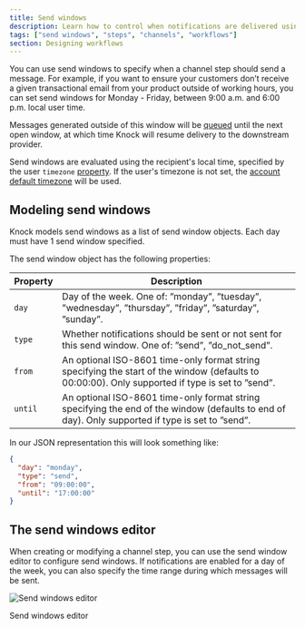 ```yaml
---
title: Send windows
description: Learn how to control when notifications are delivered using send windows.
tags: ["send windows", "steps", "channels", "workflows"]
section: Designing workflows
---
```


You can use send windows to specify when a channel step should send a message. For example, if you want to ensure your customers don’t receive a given transactional email from your product outside of working hours, you can set send windows for Monday - Friday, between 9:00 a.m. and 6:00 p.m. local user time.

Messages generated outside of this window will be [queued](https://docs.knock.app/send-notifications/message-statuses#3-queued) until the next open window, at which time Knock will resume delivery to the downstream provider.

Send windows are evaluated using the recipient's local time, specified by the user `timezone` [property](/concepts/users#optional-attributes). If the user's timezone is not set, the [account default timezone](/manage-your-account/account-timezone) will be used.

## Modeling send windows

Knock models send windows as a list of send window objects. Each day must have 1 send window specified.

The send window object has the following properties:

| Property | Description                                                                                                                                      |
| -------- | ------------------------------------------------------------------------------------------------------------------------------------------------ |
| `day`    | Day of the week. One of: ”monday”, ”tuesday”, ”wednesday”, ”thursday”, ”friday”, ”saturday”, ”sunday”.                                           |
| `type`   | Whether notifications should be sent or not sent for this send window. One of: ”send”, ”do_not_send”.                                            |
| `from`   | An optional ISO-8601 time-only format string specifying the start of the window (defaults to 00:00:00). Only supported if type is set to ”send”. |
| `until`  | An optional ISO-8601 time-only format string specifying the end of the window (defaults to end of day). Only supported if type is set to ”send”. |

In our JSON representation this will look something like:

```json title="Example send window"
{
  "day": "monday",
  "type": "send",
  "from": "09:00:00",
  "until": "17:00:00"
}
```

## The send windows editor

When creating or modifying a channel step, you can use the send window editor to configure send windows. If notifications are enabled for a day of the week, you can also specify the time range during which messages will be sent.

![Send windows editor](/images/notifications/send-windows-editor.png)

<figcaption style={{ marginTop: "-12px" }}>Send windows editor</figcaption>
